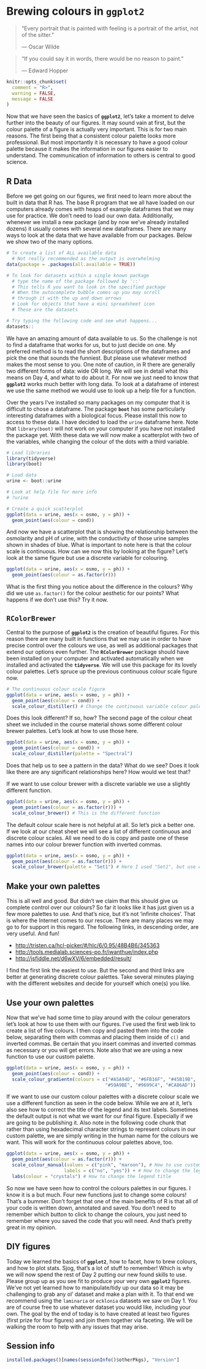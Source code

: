 # Brewing colours in **`ggplot2`** {#brewing}

> "Every portrait that is painted with feeling is a portrait of the artist, not of the sitter."
>
> --- Oscar Wilde
  
> "If you could say it in words, there would be no reason to paint."
>
> --- Edward Hopper

```r
knitr::opts_chunk$set(
  comment = "R>", 
  warning = FALSE, 
  message = FALSE
)
```

Now that we have seen the basics of **`ggplot2`**, let's take a moment to delve further into the beauty of our figures. It may sound vain at first, but the colour palette of a figure is actually very important. This is for two main reasons. The first being that a consistent colour palette looks more professional. But most importantly it is necessary to have a good colour palette because it makes the information in our figures easier to understand. The communication of information to others is central to good science.

## R Data

Before we get going on our figures, we first need to learn more about the built in data that R has. The base R program that we all have loaded on our computers already comes with heaps of example dataframes that we may use for practice. We don't need to load our own data. Additionally, whenever we install a new package (and by now we've already installed dozens) it usually comes with several new dataframes. There are many ways to look at the data that we have available from our packages. Below we show two of the many options.

```r
# To create a list of ALL available data
  # Not really recommended as the output is overwhelming
data(package = .packages(all.available = TRUE))

# To look for datasets within a single known package
  # type the name of the package followed by '::'
  # This tells R you want to look in the specified package
  # When the autocomplete bubble comes up you may scroll
  # through it with the up and down arrows
  # Look for objects that have a mini spreadsheet icon
  # These are the datasets

# Try typing the following code and see what happens...
datasets::
```

We have an amazing amount of data available to us. So the challenge is not to find a dataframe that works for us, but to just decide on one. My preferred method is to read the short descriptions of the dataframes and pick the one that sounds the funniest. But please use whatever method makes the most sense to you. One note of caution, in R there are generally two different forms of data: wide OR long. We will see in detail what this means on Day 4, and what to do about it. For now we just need to know that **`ggplot2`** works much better with long data. To look at a dataframe of interest we use the same method we would use to look up a help file for a function.

Over the years I've installed so many packages on my computer that it is difficult to chose a dataframe. The package **`boot`** has some particularly interesting dataframes with a biological focus. Please install this now to access to these data. I have decided to load the `urine` dataframe here. Note that `library(boot)` will not work on your computer if you have not installed the package yet. With these data we will now make a scatterplot with two of the variables, while changing the colour of the dots with a third variable.

```r
# Load libraries
library(tidyverse)
library(boot)

# Load data
urine <- boot::urine

# Look at help file for more info
# ?urine

# Create a quick scatterplot
ggplot(data = urine, aes(x = osmo, y = ph)) +
  geom_point(aes(colour = cond))
```

And now we have a scatterplot that is showing the relationship between the osmolarity and pH of urine, with the conductivity of those urine samples shown in shades of blue. What is important to note here is that the colour scale is continuous. How can we now this by looking at the figure? Let's look at the same figure but use a discrete variable for colouring.

```r
ggplot(data = urine, aes(x = osmo, y = ph)) +
  geom_point(aes(colour = as.factor(r)))
```

What is the first thing you notice about the difference in the colours? Why did we use `as.factor()` for the colour aesthetic for our points? What happens if we don't use this? Try it now.

## **`RColorBrewer`**

Central to the purpose of **`ggplot2`** is the creation of beautiful figures. For this reason there are many built in functions that we may use in order to have precise control over the colours we use, as well as additional packages that extend our options even further. The **`RColorBrewer`** package should have been installed on your computer and activated automatically when we installed and activated the **`tidyverse`**. We will use this package for its lovely colour palettes. Let's spruce up the previous continuous colour scale figure now.

```r
# The continuous colour scale figure
ggplot(data = urine, aes(x = osmo, y = ph)) +
  geom_point(aes(colour = cond)) +
  scale_colour_distiller() # Change the continuous variable colour palette
```

Does this look different? If so, how? The second page of the colour cheat sheet we included in the course material shows some different colour brewer palettes. Let's look at how to use those here.

```r
ggplot(data = urine, aes(x = osmo, y = ph)) +
  geom_point(aes(colour = cond)) +
  scale_colour_distiller(palette = "Spectral")
```

Does that help us to see a pattern in the data? What do we see? Does it look like there are any significant relationships here? How would we test that?

If we want to use colour brewer with a discrete variable we use a slightly different function.

```r
ggplot(data = urine, aes(x = osmo, y = ph)) +
  geom_point(aes(colour = as.factor(r))) +
  scale_colour_brewer() # This is the different function
```

The default colour scale here is not helpful at all. So let's pick a better one. If we look at our cheat sheet we will see a list of different continuous and discrete colour scales. All we need to do is copy and paste one of these names into our colour brewer function with inverted commas.

```r
ggplot(data = urine, aes(x = osmo, y = ph)) +
  geom_point(aes(colour = as.factor(r))) +
  scale_colour_brewer(palette = "Set1") # Here I used "Set1", but use what you like
```

## Make your own palettes

This is all well and good. But didn't we claim that this should give us complete control over our colours? So far it looks like it has just given us a few more palettes to use. And that's nice, but it's not 'infinite choices'. That is where the Internet comes to our rescue. There are many places we may go to for support in this regard. The following links, in descending order, are very useful. And fun!

- <http://tristen.ca/hcl-picker/#/hlc/6/0.95/48B4B6/345363>
- <http://tools.medialab.sciences-po.fr/iwanthue/index.php>
- <http://jsfiddle.net/d6wXV/6/embedded/result/>

I find the first link the easiest to use. But the second and third links are better at generating discrete colour palettes. Take several minutes playing with the different websites and decide for yourself which one(s) you like.

## Use your own palettes

Now that we've had some time to play around with the colour generators let's look at how to use them with our figures. I've used the first web link to create a list of five colours. I then copy and pasted them into the code below, separating them with commas and placing them inside of `c()` and inverted commas. Be certain that you insert commas and inverted commas as necessary or you will get errors. Note also that we are using a new function to use our custom palette.

```r
ggplot(data = urine, aes(x = osmo, y = ph)) +
  geom_point(aes(colour = cond)) +
  scale_colour_gradientn(colours = c("#A5A94D", "#6FB16F", "#45B19B",
                                    "#59A9BE", "#9699C4", "#CA86AD"))
```

If we want to use our custom colour palettes with a discrete colour scale we use a different function as seen in the code below. While we are at it, let's also see how to correct the title of the legend and its text labels. Sometimes the default output is not what we want for our final figure. Especially if we are going to be publishing it. Also note in the following code chunk that rather than using hexadecimal character strings to represent colours in our custom palette, we are simply writing in the human name for the colours we want. This will work for the continuous colour palettes above, too.

```r
ggplot(data = urine, aes(x = osmo, y = ph)) +
  geom_point(aes(colour = as.factor(r))) +
  scale_colour_manual(values = c("pink", "maroon"), # How to use custom palette
                     labels = c("no", "yes")) + # How to change the legend text
  labs(colour = "crystals") # How to change the legend title
```

So now we have seen how to control the colours palettes in our figures. I know it is a but much. Four new functions just to change some colours! That's a bummer. Don't forget that one of the main benefits of R is that all of your code is written down, annotated and saved. You don't need to remember which button to click to change the colours, you just need to remember where you saved the code that you will need. And that's pretty great in my opinion.

## DIY figures

Today we learned the basics of **`ggplot2`**, how to facet, how to brew colours, and how to plot stats. Sjog, that's a lot of stuff to remember! Which is why we will now spend the rest of Day 2 putting our new found skills to use. Please group up as you see fit to produce your very own **`ggplot2`** figures. We've not yet learned how to manipulate/tidy up our data so it may be challenging to grab any ol' dataset and make a plan with it. To that end we recommend using the `laminaria` or `ecklonia` datasets we saw on Day 1. You are of course free to use whatever dataset you would like, including your own. The goal by the end of today is to have created at least two figures (first prize for four figures) and join them together via faceting. We will be walking the room to help with any issues that may arise.

## Session info
```r
installed.packages()[names(sessionInfo()$otherPkgs), "Version"]
```
